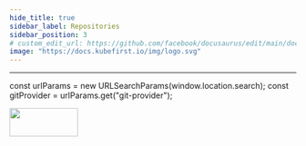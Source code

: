 ```yaml
---
hide_title: true
sidebar_label: Repositories
sidebar_position: 3
# custom_edit_url: https://github.com/facebook/docusaurus/edit/main/docs/api-doc-markdown.md
image: "https://docs.kubefirst.io/img/logo.svg"
---
```

---
const urlParams = new URLSearchParams(window.location.search);
const gitProvider = urlParams.get("git-provider");  


<div
  style={{
    display: "flex",
    justifyContent: "flex-end",
    alignItems: "center",
  }}
>
  <div>
    <img src={config.K3D_LOGO_URL} height="50" width="120" />
  </div>
</div>


<Tabs groupId="git_provider" queryString>
    <TabItem value="github" label="GitHub" attributes={{className: styles.github}}>
      <GitHubRepositories />
    </TabItem>
    <TabItem value="gitlab" label="GitLab" attributes={{className: styles.gitlab}}> 
      <GitLabRepositories />
    </TabItem>
</Tabs>
